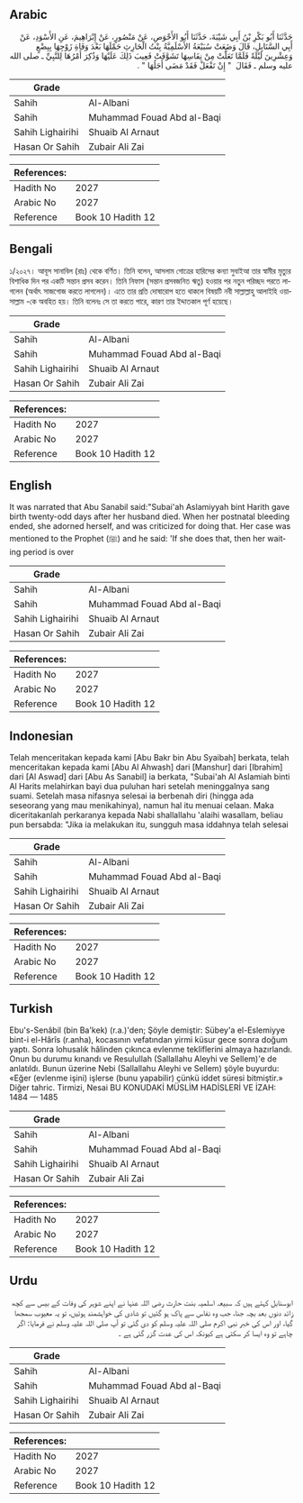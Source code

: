 ## Arabic


<div dir="rtl" lang="ar" style={{fontSize:'larger',backgroundColor:'#f8f9fa',padding:20}}>
حَدَّثَنَا أَبُو بَكْرِ بْنُ أَبِي شَيْبَةَ، حَدَّثَنَا أَبُو الأَحْوَصِ، عَنْ مَنْصُورٍ، عَنْ إِبْرَاهِيمَ، عَنِ الأَسْوَدِ، عَنْ أَبِي السَّنَابِلِ، قَالَ وَضَعَتْ سُبَيْعَةُ الأَسْلَمِيَّةُ بِنْتُ الْحَارِثِ حَمْلَهَا بَعْدَ وَفَاةِ زَوْجِهَا بِبِضْعٍ وَعِشْرِينَ لَيْلَةً فَلَمَّا تَعَلَّتْ مِنْ نِفَاسِهَا تَشَوَّفَتْ فَعِيبَ ذَلِكَ عَلَيْهَا وَذُكِرَ أَمْرُهَا لِلنَّبِيِّ ـ صلى الله عليه وسلم ـ فَقَالَ ‏ "‏ إِنْ تَفْعَلْ فَقَدْ مَضَى أَجَلُهَا ‏"‏ ‏.‏
</div>
<div style={{backgroundColor:'#f8f9fa',padding:20, marginBottom: 10}}><table> <thead> <tr> <th>Grade</th> <th></th> </tr> </thead> <tbody> <tr><td>Sahih</td><td>Al-Albani</td></tr><tr><td>Sahih</td><td>Muhammad Fouad Abd al-Baqi</td></tr><tr><td>Sahih Lighairihi</td><td>Shuaib Al Arnaut</td></tr><tr><td>Hasan Or Sahih</td><td>Zubair Ali Zai</td></tr></tbody></table><table> <thead> <tr> <th>References:</th> <th></th> </tr> </thead> <tbody><tr><td>Hadith No</td><td>2027</td></tr><tr><td>Arabic No</td><td>2027</td></tr><tr><td>Reference</td><td>Book 10 Hadith 12</td></tr></tbody></table></div>

## Bengali


<div dir="ltr" lang="bn" style={{fontSize:'larger',backgroundColor:'#f8f9fa',padding:20}}>
১/২০২৭। আবূস সানাবিল (রাঃ) থেকে বর্ণিত। তিনি বলেন, আসলাম গোত্রের হারিসের কন্যা সুবাইআ তার স্বামীর মৃত্যুর বিশাধিক দিন পর একটি সন্তান প্রসব করেন। তিনি নিফাস (সন্তান প্রসবজনিত ঋতু) হওয়ার পর নতুন পরিচ্ছদ পরতে লাগলেন (অর্থাৎ সাজগোজ করতে লাগলেন)। এতে তার প্রতি দোষারোপ হতে থাকলে বিষয়টি নবী সাল্লাল্লাহু আলাইহি ওয়াসাল্লাম -কে অবহিত হয়। তিনি বলেনঃ সে তা করতে পারে, কারণ তার ইদ্দাতকাল পূর্ণ হয়েছে।
</div>
<div style={{backgroundColor:'#f8f9fa',padding:20, marginBottom: 10}}><table> <thead> <tr> <th>Grade</th> <th></th> </tr> </thead> <tbody> <tr><td>Sahih</td><td>Al-Albani</td></tr><tr><td>Sahih</td><td>Muhammad Fouad Abd al-Baqi</td></tr><tr><td>Sahih Lighairihi</td><td>Shuaib Al Arnaut</td></tr><tr><td>Hasan Or Sahih</td><td>Zubair Ali Zai</td></tr></tbody></table><table> <thead> <tr> <th>References:</th> <th></th> </tr> </thead> <tbody><tr><td>Hadith No</td><td>2027</td></tr><tr><td>Arabic No</td><td>2027</td></tr><tr><td>Reference</td><td>Book 10 Hadith 12</td></tr></tbody></table></div>

## English


<div dir="ltr" lang="en" style={{fontSize:'larger',backgroundColor:'#f8f9fa',padding:20}}>
It was narrated that Abu Sanabil said:"Subai'ah Aslamiyyah bint Harith gave birth twenty-odd days after her husband died. When her postnatal bleeding ended, she adorned herself, and was criticized for doing that. Her case was mentioned to the Prophet (ﷺ) and he said: 'If she does that, then her waiting period is over
</div>
<div style={{backgroundColor:'#f8f9fa',padding:20, marginBottom: 10}}><table> <thead> <tr> <th>Grade</th> <th></th> </tr> </thead> <tbody> <tr><td>Sahih</td><td>Al-Albani</td></tr><tr><td>Sahih</td><td>Muhammad Fouad Abd al-Baqi</td></tr><tr><td>Sahih Lighairihi</td><td>Shuaib Al Arnaut</td></tr><tr><td>Hasan Or Sahih</td><td>Zubair Ali Zai</td></tr></tbody></table><table> <thead> <tr> <th>References:</th> <th></th> </tr> </thead> <tbody><tr><td>Hadith No</td><td>2027</td></tr><tr><td>Arabic No</td><td>2027</td></tr><tr><td>Reference</td><td>Book 10 Hadith 12</td></tr></tbody></table></div>

## Indonesian


<div dir="ltr" lang="id" style={{fontSize:'larger',backgroundColor:'#f8f9fa',padding:20}}>
Telah menceritakan kepada kami [Abu Bakr bin Abu Syaibah] berkata, telah menceritakan kepada kami [Abu Al Ahwash] dari [Manshur] dari [Ibrahim] dari [Al Aswad] dari [Abu As Sanabil] ia berkata, "Subai'ah Al Aslamiah binti Al Harits melahirkan bayi dua puluhan hari setelah meninggalnya sang suami. Setelah masa nifasnya selesai ia berbenah diri (hingga ada seseorang yang mau menikahinya), namun hal itu menuai celaan. Maka diceritakanlah perkaranya kepada Nabi shallallahu 'alaihi wasallam, beliau pun bersabda: "Jika ia melakukan itu, sungguh masa iddahnya telah selesai
</div>
<div style={{backgroundColor:'#f8f9fa',padding:20, marginBottom: 10}}><table> <thead> <tr> <th>Grade</th> <th></th> </tr> </thead> <tbody> <tr><td>Sahih</td><td>Al-Albani</td></tr><tr><td>Sahih</td><td>Muhammad Fouad Abd al-Baqi</td></tr><tr><td>Sahih Lighairihi</td><td>Shuaib Al Arnaut</td></tr><tr><td>Hasan Or Sahih</td><td>Zubair Ali Zai</td></tr></tbody></table><table> <thead> <tr> <th>References:</th> <th></th> </tr> </thead> <tbody><tr><td>Hadith No</td><td>2027</td></tr><tr><td>Arabic No</td><td>2027</td></tr><tr><td>Reference</td><td>Book 10 Hadith 12</td></tr></tbody></table></div>

## Turkish


<div dir="ltr" lang="tr" style={{fontSize:'larger',backgroundColor:'#f8f9fa',padding:20}}>
Ebu's-Senâbil (bin Ba'kek) (r.a.)'den; Şöyle demiştir: Sübey'a el-Eslemiyye bint-i el-Hârîs (r.anha), kocasının vefatından yirmi küsur gece sonra doğum yaptı. Sonra lohusalık hâlinden çıkınca evlenme tekliflerini almaya hazırlandı. Onun bu durumu kınandı ve Resulullah (Sallallahu Aleyhi ve Sellem)'e de anlatıldı. Bunun üzerine Nebi (Sallallahu Aleyhi ve Sellem) şöyle buyurdu: «Eğer (evlenme işini) işlerse (bunu yapabilir) çünkü iddet süresi bitmiştir.» Diğer tahric. Tirmizi, Nesai BU KONUDAKİ MÜSLİM HADİSLERİ VE İZAH: 1484 — 1485
</div>
<div style={{backgroundColor:'#f8f9fa',padding:20, marginBottom: 10}}><table> <thead> <tr> <th>Grade</th> <th></th> </tr> </thead> <tbody> <tr><td>Sahih</td><td>Al-Albani</td></tr><tr><td>Sahih</td><td>Muhammad Fouad Abd al-Baqi</td></tr><tr><td>Sahih Lighairihi</td><td>Shuaib Al Arnaut</td></tr><tr><td>Hasan Or Sahih</td><td>Zubair Ali Zai</td></tr></tbody></table><table> <thead> <tr> <th>References:</th> <th></th> </tr> </thead> <tbody><tr><td>Hadith No</td><td>2027</td></tr><tr><td>Arabic No</td><td>2027</td></tr><tr><td>Reference</td><td>Book 10 Hadith 12</td></tr></tbody></table></div>

## Urdu


<div dir="rtl" lang="ur" style={{fontSize:'larger',backgroundColor:'#f8f9fa',padding:20}}>
ابوسنابل کہتے ہیں کہ سبیعہ اسلمیہ بنت حارث رضی اللہ عنہا نے اپنے شوہر کی وفات کے بیس سے کچھ زائد دنوں بعد بچہ جنا، جب وہ نفاس سے پاک ہو گئیں تو شادی کی خواہشمند ہوئیں، تو یہ معیوب سمجھا گیا، اور اس کی خبر نبی اکرم صلی اللہ علیہ وسلم کو دی گئی تو آپ صلی اللہ علیہ وسلم نے فرمایا: اگر چاہے تو وہ ایسا کر سکتی ہے کیونکہ اس کی عدت گزر گئی ہے ۔
</div>
<div style={{backgroundColor:'#f8f9fa',padding:20, marginBottom: 10}}><table> <thead> <tr> <th>Grade</th> <th></th> </tr> </thead> <tbody> <tr><td>Sahih</td><td>Al-Albani</td></tr><tr><td>Sahih</td><td>Muhammad Fouad Abd al-Baqi</td></tr><tr><td>Sahih Lighairihi</td><td>Shuaib Al Arnaut</td></tr><tr><td>Hasan Or Sahih</td><td>Zubair Ali Zai</td></tr></tbody></table><table> <thead> <tr> <th>References:</th> <th></th> </tr> </thead> <tbody><tr><td>Hadith No</td><td>2027</td></tr><tr><td>Arabic No</td><td>2027</td></tr><tr><td>Reference</td><td>Book 10 Hadith 12</td></tr></tbody></table></div>